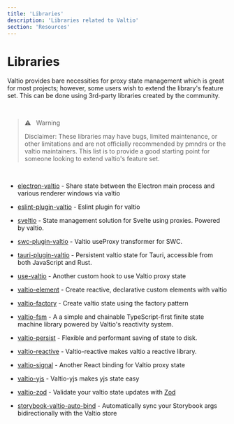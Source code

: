 ```yaml
---
title: 'Libraries'
description: 'Libraries related to Valtio'
section: 'Resources'
---
```


# Libraries

Valtio provides bare necessities for proxy state management which is great for most projects; however, some users wish to extend the library's feature set. This can be done using 3rd-party libraries created by the community.

<br />

<blockquote className="warning">
⚠️ &nbsp; Warning

Disclaimer: These libraries may have bugs, limited maintenance, or other limitations and are not officially recommended by pmndrs or the valtio maintainers. This list is to provide a good starting point for someone looking to extend valtio's feature set.

</blockquote>

<br />

- [electron-valtio](https://github.com/water-a/electron-valtio) - Share state between the Electron main process and various renderer windows via valtio

- [eslint-plugin-valtio](https://github.com/pmndrs/eslint-plugin-valtio) - Eslint plugin for valtio

- [sveltio](https://github.com/wobsoriano/sveltio) - State management solution for Svelte using proxies. Powered by valtio.

- [swc-plugin-valtio](https://github.com/sosukesuzuki/swc-plugin-valtio) - Valtio useProxy transformer for SWC.

- [tauri-plugin-valtio](https://github.com/ferreira-tb/tauri-store/tree/main/packages/plugin-valtio) - Persistent valtio state for Tauri, accessible from both JavaScript and Rust.

- [use-valtio](https://github.com/dai-shi/use-valtio) - Another custom hook to use Valtio proxy state

- [valtio-element](https://github.com/lxsmnsyc/valtio-element) - Create reactive, declarative custom elements with valtio

- [valtio-factory](https://github.com/mfellner/valtio-factory) - Create valtio state using the factory pattern

- [valtio-fsm](https://github.com/valtiojs/valtio-fsm) - A a simple and chainable TypeScript-first finite state machine library powered by Valtio's reactivity system.

- [valtio-persist](https://github.com/valtiojs/valtio-persist) - Flexible and performant saving of state to disk.

- [valtio-reactive](https://github.com/valtiojs/valtio-reactive) - Valtio-reactive makes valtio a reactive library.

- [valtio-signal](https://github.com/dai-shi/valtio-signal) - Another React binding for Valtio proxy state

- [valtio-yjs](https://github.com/dai-shi/valtio-yjs) - Valtio-yjs makes yjs state easy

- [valtio-zod](https://github.com/valtiojs/valtio-zod) - Validate your valtio state updates with [Zod](https://zod.dev)

- [storybook-valtio-auto-bind](https://github.com/CosPie/storybook-valtio-auto-bind) - Automatically sync your Storybook args bidirectionally with the Valtio store
